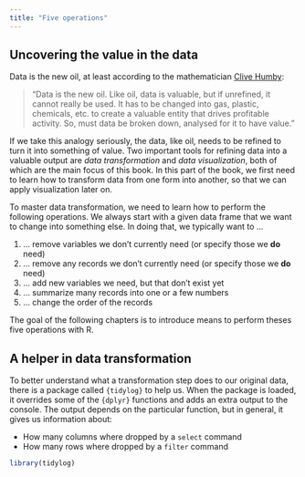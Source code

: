 ```yaml
---
title: "Five operations"
---
```


## Uncovering the value in the data

Data is the new oil, at least according to the mathematician [Clive Humby](https://en.wikipedia.org/wiki/Clive_Humby):

> "Data is the new oil. Like oil, data is valuable, but if unrefined, it cannot really be used. It has to be changed into gas, plastic, chemicals, etc. to create a valuable entity that drives profitable activity. So, must data be broken down, analysed for it to have value."

If we take this analogy seriously, the data, like oil, needs to be refined to turn it into something of value. Two important tools for refining data into a valuable output are *data transformation* and *data visualization*, both of which are the main focus of this book. In this part of the book, we first need to learn how to transform data from one form into another, so that we can apply visualization later on.

To master data transformation, we need to learn how to perform the following operations. We always start with a given data frame that we want to change into something else. In doing that, we typically want to ...

1.  ... remove variables we don't currently need (or specify those we **do** need)
2.  ... remove any records we don't currently need (or specify those we **do** need)
3.  ... add new variables we need, but that don't exist yet
4.  ... summarize many records into one or a few numbers
5.  ... change the order of the records

The goal of the following chapters is to introduce means to perform theses five operations with R.

## A helper in data transformation

To better understand what a transformation step does to our original data, there is a package called `{tidylog}` to help us. When the package is loaded, it overrides some of the `{dplyr}` functions and adds an extra output to the console. The output depends on the particular function, but in general, it gives us information about:

- How many columns where dropped by a `select` command
- How many rows where dropped by a `filter` command


```r
library(tidylog)
```

